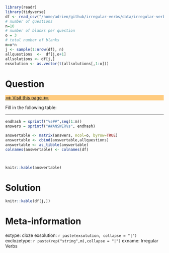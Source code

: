 ```r
library(readr)
library(tidyverse)
df <- read_csv("/home/adrien/github/irregular-verbs/data/irregular-verbs.csv",  col_names=TRUE)
# number of questions
n=10
# number of blanks per question
o = 3
# total number of blanks
m=o*n
j <- sample(1:nrow(df), n)
allquestions  <-  df[j,o+1]
allsolutions <- df[j,]
exsolution <- as.vector(t(allsolutions[,1:o]))
```

Question
========

<div style="background-color:#ffcc80;">

[==> Visit this page <==](https://adrienmeli.github.io/estienne/)

</div>

Fill in the following table:

***

```r

endhash = sprintf("%s##",seq(1:m))
answers = sprintf("##ANSWER%s", endhash)

answertable <- matrix(answers, ncol=o, byrow=TRUE)
answertable <- cbind(answertable,allquestions)
answertable <- as_tibble(answertable)
colnames(answertable) <- colnames(df)



knitr::kable(answertable)
```

Solution
========

```r
knitr::kable(df[j,])
```



Meta-information
================
extype: cloze
exsolution: `r paste(exsolution, collapse = "|")`
exclozetype: `r paste(rep("string",m),collapse = "|")`
exname: Irregular Verbs

